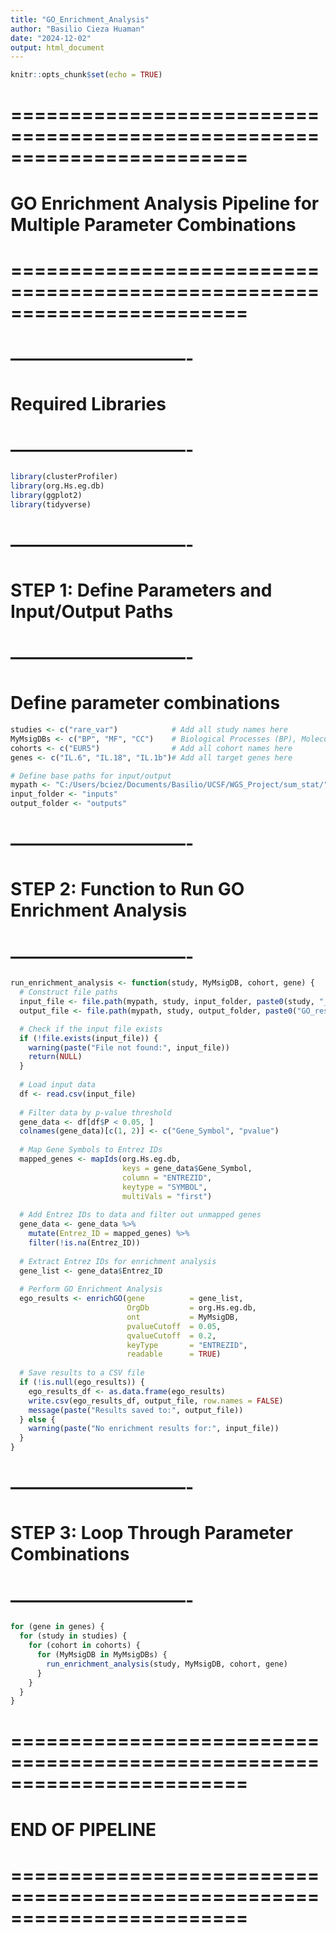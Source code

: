 ---
title: "GO_Enrichment_Analysis"
author: "Basilio Cieza Huaman"
date: "2024-12-02"
output: html_document
---

```{r setup, include=FALSE}
knitr::opts_chunk$set(echo = TRUE)
```

# ========================================================================
# GO Enrichment Analysis Pipeline for Multiple Parameter Combinations
# ========================================================================

# -------------------------------
# Required Libraries
# -------------------------------
```{r}
library(clusterProfiler)
library(org.Hs.eg.db)
library(ggplot2)
library(tidyverse)
```

# -------------------------------
# STEP 1: Define Parameters and Input/Output Paths
# -------------------------------
# Define parameter combinations
```{r}
studies <- c("rare_var")            # Add all study names here
MyMsigDBs <- c("BP", "MF", "CC")    # Biological Processes (BP), Molecular Functions (MF), Cellular Components (CC)
cohorts <- c("EUR5")                # Add all cohort names here
genes <- c("IL.6", "IL.18", "IL.1b")# Add all target genes here

# Define base paths for input/output
mypath <- "C:/Users/bciez/Documents/Basilio/UCSF/WGS_Project/sum_stat/"
input_folder <- "inputs"
output_folder <- "outputs"
```
# -------------------------------
# STEP 2: Function to Run GO Enrichment Analysis
# -------------------------------

```{r}
run_enrichment_analysis <- function(study, MyMsigDB, cohort, gene) {
  # Construct file paths
  input_file <- file.path(mypath, study, input_folder, paste0(study, "_", cohort, "_", gene, ".txt"))
  output_file <- file.path(mypath, study, output_folder, paste0("GO_results_", study, "_", cohort, "_", gene, "_", MyMsigDB, ".csv"))

  # Check if the input file exists
  if (!file.exists(input_file)) {
    warning(paste("File not found:", input_file))
    return(NULL)
  }
  
  # Load input data
  df <- read.csv(input_file)
  
  # Filter data by p-value threshold
  gene_data <- df[df$P < 0.05, ]
  colnames(gene_data)[c(1, 2)] <- c("Gene_Symbol", "pvalue")
  
  # Map Gene Symbols to Entrez IDs
  mapped_genes <- mapIds(org.Hs.eg.db, 
                         keys = gene_data$Gene_Symbol,
                         column = "ENTREZID",
                         keytype = "SYMBOL",
                         multiVals = "first")
  
  # Add Entrez IDs to data and filter out unmapped genes
  gene_data <- gene_data %>%
    mutate(Entrez_ID = mapped_genes) %>%
    filter(!is.na(Entrez_ID))
  
  # Extract Entrez IDs for enrichment analysis
  gene_list <- gene_data$Entrez_ID
  
  # Perform GO Enrichment Analysis
  ego_results <- enrichGO(gene          = gene_list, 
                          OrgDb         = org.Hs.eg.db, 
                          ont           = MyMsigDB, 
                          pvalueCutoff  = 0.05, 
                          qvalueCutoff  = 0.2, 
                          keyType       = "ENTREZID", 
                          readable      = TRUE)
  
  # Save results to a CSV file
  if (!is.null(ego_results)) {
    ego_results_df <- as.data.frame(ego_results)
    write.csv(ego_results_df, output_file, row.names = FALSE)
    message(paste("Results saved to:", output_file))
  } else {
    warning(paste("No enrichment results for:", input_file))
  }
}

```
# -------------------------------
# STEP 3: Loop Through Parameter Combinations
# -------------------------------

```{r}
for (gene in genes) {
  for (study in studies) {
    for (cohort in cohorts) {
      for (MyMsigDB in MyMsigDBs) {
        run_enrichment_analysis(study, MyMsigDB, cohort, gene)
      }
    }
  }
}
```

# ========================================================================
# END OF PIPELINE
# ========================================================================

